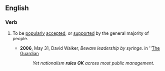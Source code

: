 ==English==

===Verb===
{{en-verb|rules OK|ruling OK|ruled OK}}

# {{lb|en|idiomatic|British|informal}} To be [[popularly]] [[accepted]], or [[supported]] by the general majority of people.
#* '''2006''', May 31, David Walker, ''Beware leadership by syringe.'' in ''[[w:The Guardian|The Guardian]]
#*: ''Yet nationalism '''rules OK''' across most public management.''